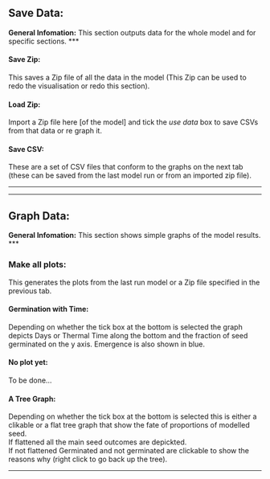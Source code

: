 ## Save Data:
**General Infomation:**
This section outputs data for the whole model and for specific sections. 
***

#### Save Zip:
This saves a Zip file of all the data in the model (This Zip can be used to redo the visualisation or redo this section).    

#### Load Zip:
Import a Zip file here [of the model] and tick the *use data* box to save CSVs from that data or re graph it.   
     
#### Save CSV:     
These are a set of CSV files that conform to the graphs on the next tab (these can be saved from the last model run or from an imported zip file).       
     
***
***   

## Graph Data:
**General Infomation:**
This section shows simple graphs of the model results. 
***

### Make all plots:
This generates the plots from the last run model or a Zip file specified in the previous tab.      

#### Germination with Time:
Depending on whether the tick box at the bottom is selected the graph depicts Days or Thermal Time along the bottom and the fraction of seed germinated on the y axis.     Emergence is also shown in blue.

#### No plot yet:
To be done...           

#### A Tree Graph:
Depending on whether the tick box at the bottom is selected this is either a clikable or a flat tree graph that show the fate of proportions of modelled seed.      
If flattened all the main seed outcomes are depickted.     
If not flattened Germinated and not germinated are clickable to show the reasons why (right click to go back up the tree).     
      
     
***     

